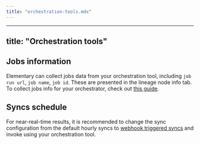 ```yaml
---
title: "orchestration-tools.mdx"
---
```


---
title: "Orchestration tools"
---

## Jobs information

Elementary can collect jobs data from your orchestration tool, including `job run url`, `job name`, `job id`.
These are presented in the lineage node info tab.
To collect jobs info for your orchestrator, check out [this guide](/cloud/guides/collect-job-data).

## Syncs schedule

For near-real-time results, it is recommended to change the sync configuration from the default hourly syncs to [webhook triggered syncs](/cloud/guides/sync-scheduling) and invoke using your orchestration tool.